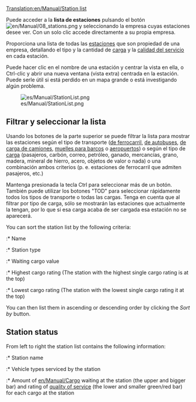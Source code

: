 [[Translation:en/Manual/Station list]]
{{es/Traducción|en/Manual/Station list|75}}


Puede acceder a la '''lista de estaciones''' pulsando el botón [[File:en/Manual/08 stations.png]] y seleccionando la empresa cuyas estaciones 
desee ver. Con un solo clic accede directamente a su propia empresa.

Proporciona una lista de todas las [[es/Manual/Estaciones|estaciones]] que son propiedad de una empresa, detallando el tipo y la cantidad de [[es/Manual/Carga|carga]] y la [[es/Manual/Game Mechanics/Main Page#calificacion-de-las-estaciones|calidad del servicio]] en cada estación.

Puede hacer clic en el nombre de una estación y centrar la vista en ella, o Ctrl-clic y abrir una nueva ventana (vista extra) centrada en la estación. Puede serle útil si está perdido en un mapa grande o está investigando algún problema.

[[File:es/Manual/StationList.png]]

==Filtrar y seleccionar la lista==
Usando los botones de la parte superior se puede filtrar la lista para mostrar las estaciones según el tipo de transporte ([[es/Manual/Estaciones de tren|de ferrocarril]], [[es/Manual/Estaciones para vehículos de carretera#estaciones-de-autobuses|de autobuses]], [[es/Manual/Estaciones para vehículos de carretera#estaciones-de-carga-de-camiones|de carga de camiones]], [[es/Manual/Muelles|muelles para barcos]] o [[es/Manual/Aeropuertos|aeropuertos]]) o según el tipo de [[es/Manual/Carga|carga]] (pasajeros, carbón, correo, petróleo, ganado, mercancías, grano, madera, mineral de hierro, acero, objetos de valor o nada) o una combinación ambos criterios (p. e. estaciones de ferrocarril que admiten pasajeros, etc.)

Mantenga presionada la tecla Ctrl para seleccionar más de un botón. También puede utilizar los botones "TOD" para seleccionar rápidamente todos los tipos de transporte o todas las cargas. Tenga en cuenta que al filtrar por tipo de carga, sólo se mostrarán las estaciones que actualmente la tengan, por lo que si esa carga acaba de ser cargada esa estación no se aparecerá.

{{es/Pendiente de traducción}}

You can sort the station list by the following criteria:
:* Name
:* Station type
:* Waiting cargo value
:* Highest cargo rating (The station with the highest single cargo rating is at the top)
:* Lowest cargo rating (The station with the lowest single cargo rating it at the top)

You can then list them in ascending or descending order by clicking the ''Sort by'' button.

==Station status==
From left to right the station list contains the following information:
:* Station name
:* Vehicle types serviced by the station
:* Amount of [[en/Manual/Cargo]] waiting at the station (the upper and bigger bar) and rating of [[en/Manual/Game Mechanics/Main Page#station-rating|quality of service]] (the lower and smaller green/red bar) for each cargo at the station